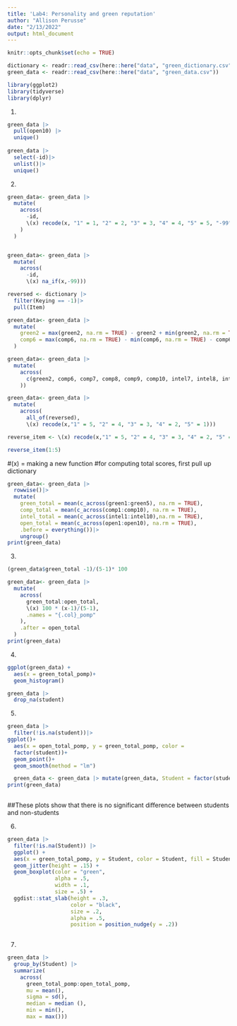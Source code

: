 ```yaml
---
title: 'Lab4: Personality and green reputation'
author: "Allison Perusse"
date: "2/13/2022"
output: html_document
---
```


```r
knitr::opts_chunk$set(echo = TRUE)
```

```r
dictionary <- readr::read_csv(here::here("data", "green_dictionary.csv"))
green_data <- readr::read_csv(here::here("data", "green_data.csv"))
```

```r
library(ggplot2)
library(tidyverse)
library(dplyr)
```

1.
```r
green_data |>
  pull(open10) |>
  unique()
  
green_data |>
  select(-id)|>
  unlist()|>
  unique()
```

2. 
```r
green_data<- green_data |>
  mutate(
    across(
      -id,
      \(x) recode(x, "1" = 1, "2" = 2, "3" = 3, "4" = 4, "5" = 5, "-99" = NA_real_)
    )
  )


green_data<- green_data |>
  mutate(
    across(
      -id,
      \(x) na_if(x,-99)))

reversed <- dictionary |> 
  filter(Keying == -1)|>
  pull(Item)

green_data<- green_data |>
  mutate(
    green2 = max(green2, na.rm = TRUE) - green2 + min(green2, na.rm = TRUE),
    comp6 = max(comp6, na.rm = TRUE) - min(comp6, na.rm = TRUE) - comp6
  )

green_data<- green_data |>
  mutate(
    across(
      c(green2, comp6, comp7, comp8, comp9, comp10, intel7, intel8, intel9, intel10, open7, open8, open9, open10)
    ))

green_data<- green_data |>
  mutate(
    across(
      all_of(reversed), 
      \(x) recode(x,"1" = 5, "2" = 4, "3" = 3, "4" = 2, "5" = 1)))

reverse_item <- \(x) recode(x,"1" = 5, "2" = 4, "3" = 3, "4" = 2, "5" = 1)

reverse_item(1:5)

```
#\(x) = making a new function
#for computing total scores, first pull up dictionary

```r
green_data<- green_data |>
  rowwise()|>
  mutate(
    green_total = mean(c_across(green1:green5), na.rm = TRUE),
    comp_total = mean(c_across(comp1:comp10), na.rm = TRUE),
    intel_total = mean(c_across(intel1:intel10),na.rm = TRUE),
    open_total = mean(c_across(open1:open10), na.rm = TRUE), 
    .before = everything())|>
    ungroup()
print(green_data)
```

3.
```r
(green_data$green_total -1)/(5-1)* 100

green_data<- green_data |>
  mutate(
    across(
      green_total:open_total, 
      \(x) 100 * (x-1)/(5-1),
      .names = "{.col}_pomp"
    ),
    .after = open_total
  )
print(green_data)


```

4. 
```r
ggplot(green_data) +
  aes(x = green_total_pomp)+
  geom_histogram()

green_data |>
  drop_na(student)
```

5. 
```r
green_data |>
  filter(!is.na(student))|>
ggplot()+
  aes(x = open_total_pomp, y = green_total_pomp, color = 
  factor(student))+
  geom_point()+
  geom_smooth(method = "lm")

  green_data <- green_data |> mutate(green_data, Student = factor(student, levels = c("1", "2"), labels = c("no", "yes")))
print(green_data)
  
```
##These plots show that there is no significant difference between students and non-students

6. 
```r
green_data |>
  filter(!is.na(Student)) |>
  ggplot() +
  aes(x = green_total_pomp, y = Student, color = Student, fill = Student) +
  geom_jitter(height = .15) +
  geom_boxplot(color = "green", 
               alpha = .5, 
               width = .1,
               size = .5) +
  ggdist::stat_slab(height = .3, 
                    color = "black",
                    size = .2,
                    alpha = .5,
                    position = position_nudge(y = .2))
  
```

7.
```r
green_data |>
  group_by(Student) |>
  summarize(
    across(
      green_total_pomp:open_total_pomp,
      mu = mean(),
      sigma = sd(),
      median = median (), 
      min = min(),
      max = max()))
```
